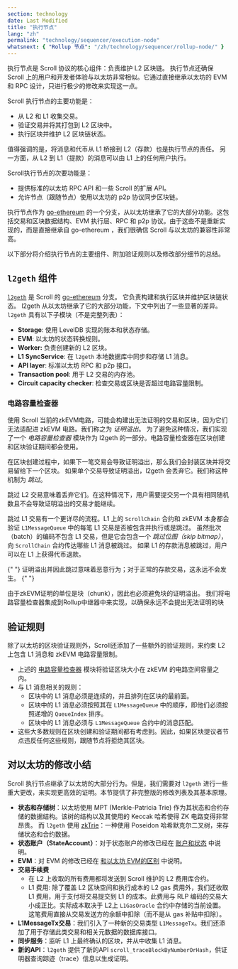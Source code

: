 ```yaml
---
section: technology
date: Last Modified
title: "执行节点"
lang: "zh"
permalink: "technology/sequencer/execution-node"
whatsnext: { "Rollup 节点": "/zh/technology/sequencer/rollup-node/" }
---
```



执行节点是 Scroll 协议的核心组件：负责维护 L2 区块链。
执行节点还确保 Scroll 上的用户和开发者体验与以太坊非常相似。它通过直接继承以太坊的 EVM 和 RPC 设计，只进行极少的修改来实现这一点。

Scroll 执行节点的主要功能是：
- 从 L2 和 L1 收集交易。
- 验证交易并将其打包到 L2 区块中。
- 执行区块并维护 L2 区块链状态。

值得强调的是，将消息和代币从 L1 桥接到 L2（存款）也是执行节点的责任。
另一方面，从 L2 到 L1（提款）的消息可以由 L1 上的任何用户执行。

Scroll执行节点的次要功能是：
- 提供标准的以太坊 RPC API 和一些 Scroll 的扩展 API。
- 允许节点（跟随节点）使用以太坊的 p2p 协议同步区块链。

执行节点作为 [go-ethereum](https://github.com/ethereum/go-ethereum) 的一个分支，从以太坊继承了它的大部分功能。这包括交易和区块数据结构、EVM 执行层、RPC 和 p2p 协议。由于这些不是重新实现的，而是直接继承自 go-ethereum ，我们很确信 Scroll 与以太坊的兼容性非常高。

以下部分将介绍执行节点的主要组件、附加验证规则以及修改部分细节的总结。

## `l2geth` 组件

[`l2geth`](https://github.com/scroll-tech/go-ethereum) 是 Scroll 的 [go-ethereum](https://github.com/ethereum/go-ethereum) 分支。 它负责构建和执行区块并维护区块链状态。 l2geth 从以太坊继承了它的大部分功能，下文中列出了一些显著的差异。 `l2geth` 具有以下子模块（不是完整列表）：
- **Storage**: 使用 LevelDB 实现的账本和状态存储。
- **EVM**: 以太坊的状态转换规则。
- **Worker:** 负责创建新的 L2 区块。
- **L1 SyncService**: 在 `l2geth` 本地数据库中同步和存储 L1 消息。
- **API layer**: 标准以太坊 RPC 和 p2p 接口。
- **Transaction pool**: 用于 L2 交易的内存池。
- **Circuit capacity checker**: 检查交易或区块是否超过电路容量限制。

### 电路容量检查器

使用 Scroll 当前的zkEVM电路，可能会构建出无法证明的交易和区块，因为它们无法适配进 zkEVM 电路。我们称之为 *证明溢出*。
为了避免这种情况，我们实现了一个 *电路容量检查器* 模块作为 l2geth 的一部分。电路容量检查器在区块创建和区块验证期间都会使用。

在区块创建过程中，如果下一笔交易会导致证明溢出，那么我们会封装区块并将交易留给下一个区块。
如果单个交易导致证明溢出，l2geth 会丢弃它。我们称这种机制为 *跳过*。

跳过 L2 交易意味着丢弃它们。在这种情况下，用户需要提交另一个具有相同随机数且不会导致证明溢出的交易才能继续。

跳过 L1 交易有一个更详尽的流程。L1 上的 `ScrollChain` 合约和 zkEVM 本身都会验证 `L1MessageQueue` 中的每笔 L1 交易是否被包含并执行或是跳过。
虽然批次（batch）的编码不包含 L1 交易，但是它会包含一个 *跳过位图（skip bitmap）*，向 `ScrollChain` 合约传达哪些 L1 消息被跳过。
如果 L1 的存款消息被跳过，用户可以在 L1 上获得代币退款。

<Aside type="note" title="注意">
  {" "}
  证明溢出并因此跳过意味着恶意行为；对于正常的存款交易，这永远不会发生。
  {" "}
</Aside>

由于zkEVM证明的单位是块（chunk），因此也必须避免块的证明溢出。
我们将电路容量检查器集成到Rollup中继器中来实现，以确保永远不会提出无法证明的块

## 验证规则

除了以太坊的区块验证规则外，Scroll还添加了一些额外的验证规则，来约束 L2 上包含 L1 消息和 zkEVM 电路容量限制。
- 上述的 [电路容量检查器](#circuit-capacity-checker) 模块将验证区块大小在 zkEVM 的电路空间容量之内。
- 与 L1 消息相关的规则：
    - 区块中的 L1 消息必须是连续的，并且排列在区块的最前面。
    - 区块中的 L1 消息必须按照其在 `L1MessageQueue` 中的顺序，即他们必须按照递增的 `QueueIndex` 排序。
    - 区块中的 L1 消息必须与 `L1MessageQueue` 合约中的消息匹配。
- 这些大多数规则在区块创建和验证期间都有考虑到。因此，如果区块提议者节点违反任何这些规则，跟随节点将拒绝其区块。


## 对以太坊的修改小结

Scroll 执行节点继承了以太坊的大部分行为。但是，我们需要对 `l2geth` 进行一些重大更改，来实现更高效的证明。本节提供了非完整版的修改列表及其基本原理。

- **状态和存储树**：以太坊使用 MPT (Merkle-Patricia Trie) 作为其状态和合约存储的数据结构。该树的结构以及其使用的 Keccak 哈希使得 ZK 电路变得非常昂贵。 而 `l2geth` 使用 [zkTrie](/technology/sequencer/zktrie)：一种使用 Poseidon 哈希默克尔二叉树，来存储状态和合约数据。
- **状态账户（StateAccount）**：对于状态账户的修改已经在 [账户和状态](/technology/chain/accounts) 中说明。
- **EVM**：对 EVM 的修改已经在 [和以太坊 EVM的区别](/technology/chain/differences) 中说明。
- **交易手续费**
    - 在 L2 上收取的所有费用都将发送到 Scroll 维护的 L2 费用库合约。
    - L1 费用: 除了覆盖 L2 区块空间和执行成本的 L2 gas 费用外，我们还收取 L1 费用，用于支付将交易提交到 L1 的成本。此费用与 RLP 编码的交易大小成正比。实际成本取决于 L2上 `L1GasOracle` 合约中存储的当前设置。这笔费用直接从交易发送方的余额中扣除（而不是从 gas 补贴中扣除）。
- **L1MessageTx交易**：我们引入了一种新的交易类型 `L1MessageTx`。我们还添加了用于存储此类交易和相关元数据的数据库接口。
- **同步服务**：监听 L1 上最终确认的区块，并从中收集 L1 消息。
- **新的API**：`l2geth` 提供了新的API `scroll_traceBlockByNumberOrHash`，供证明器查询踪迹（trace）信息以生成证明。
